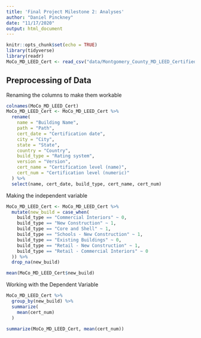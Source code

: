 ```yaml
---
title: 'Final Project Milestone 2: Analyses'
author: "Daniel Pinckney"
date: "11/17/2020"
output: html_document
---
```


```r
knitr::opts_chunk$set(echo = TRUE)
library(tidyverse)
library(readr)
MoCo_MD_LEED_Cert <- read_csv("data/Montgomery_County_MD_LEED_Certified_Buildings.csv")
```

## Preprocessing of Data
Renaming the columns to make them workable
```r
colnames(MoCo_MD_LEED_Cert)
MoCo_MD_LEED_Cert <- MoCo_MD_LEED_Cert %>% 
  rename(
    name = "Building Name",
    path = "Path",
    cert_date = "Certification date",
    city = "City",
    state = "State",
    country = "Country",
    build_type = "Rating system",
    version = "Version",
    cert_name = "Certification level (name)",
    cert_num = "Certification level (numeric)"
  ) %>% 
  select(name, cert_date, build_type, cert_name, cert_num)
```

Making the independent variable
```r
MoCo_MD_LEED_Cert <- MoCo_MD_LEED_Cert %>% 
  mutate(new_build = case_when(
    build_type == "Commercial Interiors" ~ 0,
    build_type == "New Construction" ~ 1,
    build_type == "Core and Shell" ~ 1,
    build_type == "Schools - New Construction" ~ 1,
    build_type == "Existing Buildings" ~ 0,
    build_type == "Retail - New Construction" ~ 1,
    build_type == "Retail - Commercial Interiors" ~ 0
  )) %>% 
  drop_na(new_build)

mean(MoCo_MD_LEED_Cert$new_build)
```

Working with the Dependent Variable
```r
MoCo_MD_LEED_Cert %>% 
  group_by(new_build) %>% 
  summarize(
    mean(cert_num)
  )

summarize(MoCo_MD_LEED_Cert, mean(cert_num))
```

